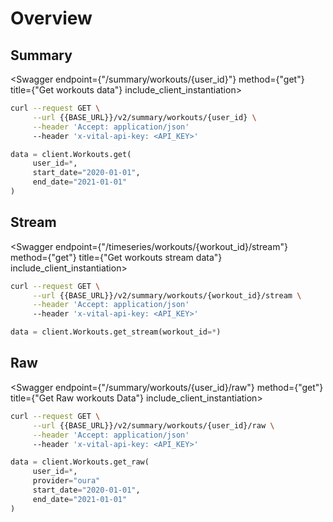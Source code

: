 
# Overview

## Summary

<Swagger endpoint={"/summary/workouts/{user_id}"} method={"get"} title={"Get workouts data"} include_client_instantiation>

```bash
curl --request GET \
     --url {{BASE_URL}}/v2/summary/workouts/{user_id} \
     --header 'Accept: application/json'
     --header 'x-vital-api-key: <API_KEY>'
```

```python
data = client.Workouts.get(
     user_id=*,
     start_date="2020-01-01",
     end_date="2021-01-01"
)
```

</Swagger>

## Stream

<Swagger endpoint={"/timeseries/workouts/{workout_id}/stream"} method={"get"} title={"Get workouts stream data"} include_client_instantiation>

```bash
curl --request GET \
     --url {{BASE_URL}}/v2/summary/workouts/{workout_id}/stream \
     --header 'Accept: application/json'
     --header 'x-vital-api-key: <API_KEY>'
```

```python
data = client.Workouts.get_stream(workout_id=*)
```

</Swagger>

## Raw

<Swagger endpoint={"/summary/workouts/{user_id}/raw"} method={"get"} title={"Get Raw workouts Data"} include_client_instantiation>

```bash
curl --request GET \
     --url {{BASE_URL}}/v2/summary/workouts/{user_id}/raw \
     --header 'Accept: application/json'
     --header 'x-vital-api-key: <API_KEY>'
```

```python
data = client.Workouts.get_raw(
     user_id=*,
     provider="oura"
     start_date="2020-01-01",
     end_date="2021-01-01"
)
```

</Swagger>
